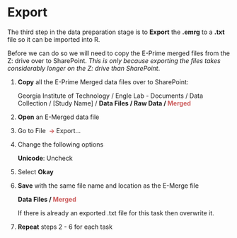 # Export

The third step in the data preparation stage is to **Export** the **.emrg** to a **.txt** file so it can be imported into R. 

Before we can do so we will need to copy the E-Prime merged files from the Z: drive over to SharePoint. *This is only because exporting the files takes considerably longer on the Z: drive than SharePoint*.


1. **Copy** all the E-Prime Merged data files over to SharePoint:

    Georgia Institute of Technology / Engle Lab - Documents / Data Collection / [Study Name] / **Data Files / Raw Data / <span style="color: IndianRed">Merged</span>**

2. **Open** an E-Merged data file

3. Go to File **<span style="color: IndianRed"> -> </span>** Export...

4. Change the following options

    **Unicode**: Uncheck
    
5. Select **Okay**

6. **Save** with the same file name and location as the E-Merge file

    **Data Files / <span style="color: IndianRed">Merged</span>**
    
    If there is already an exported .txt file for this task then overwrite it.
    
7. **Repeat** steps 2 - 6 for each task


